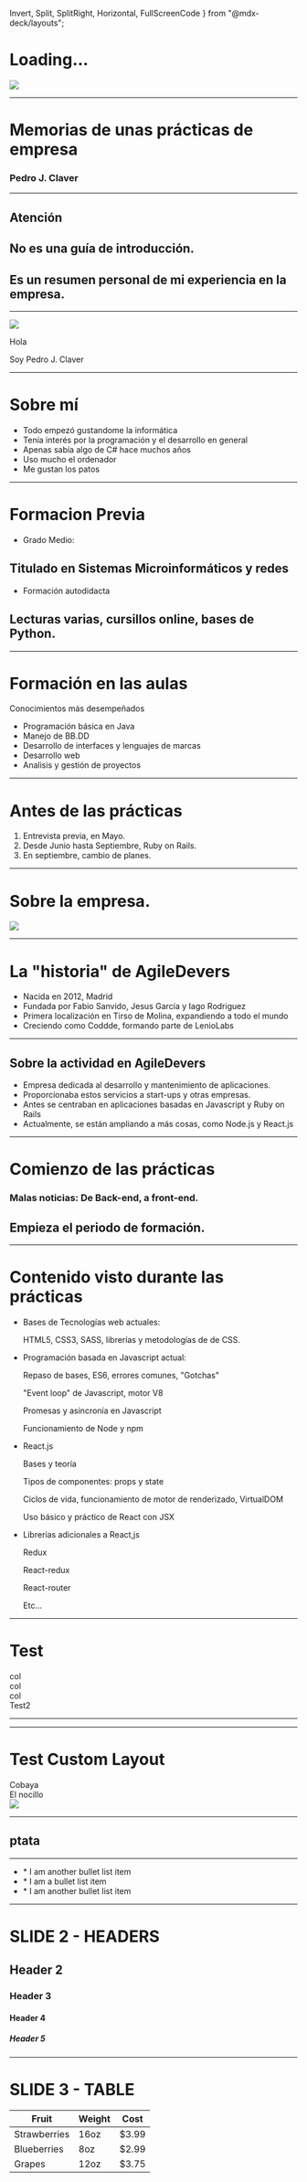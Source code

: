 
  Invert,
  Split,
  SplitRight,
  Horizontal,
  FullScreenCode
} from "@mdx-deck/layouts";

<SplitRight>

# Loading...

![](/src/images/hamster-wheel.gif)

</SplitRight>

---

<div>
  <h1>Memorias de unas prácticas de empresa</h1>
  <h3 className="mt-5">Pedro J. Claver</h3>
</div>

---

## Atención

## No es una guía de introducción.

## Es un resumen personal de mi experiencia en la empresa.

---


<SplitRight>


![](/src/images/Avatar-Pato.jpg)

<section>
  <p>Hola</p>
  <p>Soy Pedro J. Claver</p>
</section>


</SplitRight>

---

# Sobre mí

<ul>
  <Appear>
    <li className="h3"> Todo empezó gustandome la informática </li>
    <li className="h3"> Tenía interés por la programación y el desarrollo en general </li>
    <li className="h3"> Apenas sabía algo de C# hace muchos años </li>
    <li className="h3"> Uso mucho el ordenador</li>
    <li className="h6">Me gustan los patos</li>
  </Appear>
</ul>

---

# Formacion Previa

- Grado Medio:
## Titulado en Sistemas Microinformáticos y redes
- Formación autodidacta
## Lecturas varias, cursillos online, bases de Python.

---

# Formación en las aulas

Conocimientos más desempeñados

- Programación básica en Java
- Manejo de BB.DD
- Desarrollo de interfaces y lenguajes de marcas
- Desarrollo web
- Analisis y gestión de proyectos

---

# Antes de las prácticas

1. Entrevista previa, en Mayo.
1. Desde Junio hasta Septiembre, Ruby on Rails.
1. En septiembre, cambio de planes.


---
<SplitRight>

# Sobre la empresa.

![](/src/images/logos.jpg)


</SplitRight>

---

# La "historia" de AgileDevers

<ul>
  <Appear>
    <li>Nacida en 2012, Madrid</li>
    <li>Fundada  por Fabio Sanvido, Jesus García y Iago Rodriguez</li>
    <li>Primera localización en Tirso de Molina, expandiendo a todo el mundo</li>
    <li>Creciendo como Coddde, formando parte de LenioLabs</li>
  </Appear>
</ul>

---

<section className="py-3">

# Sobre la actividad en AgileDevers

  <ul className="mt-2 p-2">
    <Appear>
      <li className="h2"> Empresa dedicada al desarrollo y mantenimiento de aplicaciones.</li>
    <li className="h2"> Proporcionaba estos servicios a start-ups y otras empresas.</li>
    <li className="h2"> Antes se centraban en aplicaciones basadas en Javascript y Ruby on Rails</li>
    <li className="h2"> Actualmente, se están ampliando a más cosas, como Node.js y React.js</li>
    </Appear>
  </ul>

</section>

---

# Comienzo de las prácticas
### Malas noticias: De Back-end, a front-end.
## Empieza el periodo de formación.

---

# Contenido visto durante las prácticas

<ul>
  <li className="h3">
    Bases de Tecnologías web actuales:
    <p className="h5">HTML5, CSS3, SASS, librerías y metodologías de de CSS.</p>
  </li>
  <li className="h3">
    Programación basada en Javascript actual:
    <p className="h5">Repaso de bases, ES6, errores comunes, "Gotchas"</p>
    <p className="h5">"Event loop" de Javascript, motor V8</p>
    <p className="h5">Promesas y asincronía en Javascript</p>
    <p className="h5">Funcionamiento de Node y npm</p>
  </li>
  <li className="h3">
    React.js
    <p className="h5">Bases y teoría</p>
    <p className="h5">Tipos de componentes: props y state</p>
    <p className="h5">Ciclos de vida, funcionamiento de motor de renderizado, VirtualDOM</p>
    <p className="h5">Uso básico y práctico de React con JSX</p>
  </li>
  <li className="h3">
    Librerías adicionales a React,js
    <p className="h5">Redux</p>
    <p className="h5">React-redux</p>
    <p className="h5">React-router</p>
    <p className="h5">Etc...</p>

  </li>
  
</ul>

---

<FlexLayout>

  <div><h1 className="text-secondary mb-2">Test</h1></div>
  <div className="container">
    <div className="row justify-content-between">
      <div className="col-3"> col </div>
      <div className="col-3"> col </div>
      <div className="col-3"> col </div>
      <div className="col-12" /> 
    </div>
    <div className="bg-warning">Test2</div>
  </div>

</FlexLayout>

---


<FlexLayout>
  
  <MarginAuto />

</FlexLayout>

---

# Test Custom Layout

<FlexLayout flow="row nowrap">
  <div className="bg-success">Cobaya </div>
  <div className="bg-warning">El nocillo </div>
  <img src="./src/images/hamster-wheel.gif" />
</FlexLayout>


---

## ptata

---

<ul>
  <li>* I am another bullet list item</li>
  <Appear>
    <li>* I am a bullet list item</li>
    <li>* I am another bullet list item</li>
  </Appear>
</ul>

---

# SLIDE 2 - HEADERS

## Header 2

### Header 3

#### Header 4

##### Header 5

---

# SLIDE 3 - TABLE

| Fruit        | Weight | Cost   |
| ------------ | ------ | ------ |
| Strawberries | 16oz   | \$3.99 |
| Blueberries  | 8oz    | \$2.99 |
| Grapes       | 12oz   | \$3.75 |
